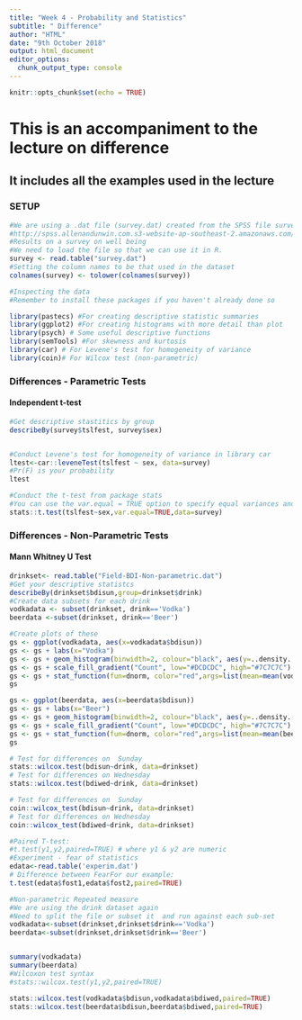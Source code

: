 ---
title: "Week 4 - Probability and Statistics"
subtitle: " Difference"
author: "HTML"
date: "9th October 2018"
output: html_document
editor_options: 
  chunk_output_type: console
---

```{r setup, include=TRUE}
knitr::opts_chunk$set(echo = TRUE)
```

#  This is an accompaniment to the lecture on  difference
##  It includes all the examples used in the lecture


 
### SETUP
```{r}
#We are using a .dat file (survey.dat) created from the SPSS file survey.sav  taken from SPSS Survival Manual 6th Edition Julie Pallant
#http://spss.allenandunwin.com.s3-website-ap-southeast-2.amazonaws.com/data-files.html#.Wb0vvnWP-po
#Results on a survey on well being
#We need to load the file so that we can use it in R.
survey <- read.table("survey.dat")
#Setting the column names to be that used in the dataset
colnames(survey) <- tolower(colnames(survey))

#Inspecting the data
#Remember to install these packages if you haven't already done so

library(pastecs) #For creating descriptive statistic summaries
library(ggplot2) #For creating histograms with more detail than plot
library(psych) # Some useful descriptive functions
library(semTools) #For skewness and kurtosis
library(car) # For Levene's test for homogeneity of variance 
library(coin)# For Wilcox test (non-parametric)
```


### Differences - Parametric Tests
#### Independent t-test
```{r}
#Get descriptive stastitics by group
describeBy(survey$tslfest, survey$sex)


#Conduct Levene's test for homogeneity of variance in library car
ltest<-car::leveneTest(tslfest ~ sex, data=survey)
#Pr(F) is your probability
ltest

#Conduct the t-test from package stats
#You can use the var.equal = TRUE option to specify equal variances and a pooled variance estimate
stats::t.test(tslfest~sex,var.equal=TRUE,data=survey)

```
### Differences - Non-Parametric Tests
#### Mann Whitney U Test
```{r}
drinkset<- read.table("Field-BDI-Non-parametric.dat")
#Get your descriptive statistcs
describeBy(drinkset$bdisun,group=drinkset$drink)
#Create data subsets for each drink
vodkadata <- subset(drinkset, drink=='Vodka')
beerdata <-subset(drinkset, drink=='Beer')

#Create plots of these
gs <- ggplot(vodkadata, aes(x=vodkadata$bdisun))
gs <- gs + labs(x="Vodka")
gs <- gs + geom_histogram(binwidth=2, colour="black", aes(y=..density.., fill=..count..))
gs <- gs + scale_fill_gradient("Count", low="#DCDCDC", high="#7C7C7C")
gs <- gs + stat_function(fun=dnorm, color="red",args=list(mean=mean(vodkadata$bdisun, na.rm=TRUE), sd=sd(vodkadata$bdisun, na.rm=TRUE)))
gs

gs <- ggplot(beerdata, aes(x=beerdata$bdisun))
gs <- gs + labs(x="Beer")
gs <- gs + geom_histogram(binwidth=2, colour="black", aes(y=..density.., fill=..count..))
gs <- gs + scale_fill_gradient("Count", low="#DCDCDC", high="#7C7C7C")
gs <- gs + stat_function(fun=dnorm, color="red",args=list(mean=mean(beerdata$bdisun, na.rm=TRUE), sd=sd(beerdata$bdisun, na.rm=TRUE)))
gs

# Test for differences on  Sunday
stats::wilcox.test(bdisun~drink, data=drinkset) 
# Test for differences on Wednesday
stats::wilcox.test(bdiwed~drink, data=drinkset) 

# Test for differences on  Sunday
coin::wilcox_test(bdisun~drink, data=drinkset) 
# Test for differences on Wednesday
coin::wilcox_test(bdiwed~drink, data=drinkset) 
```

```{r}
#Paired T-test:
#t.test(y1,y2,paired=TRUE) # where y1 & y2 are numeric
#Experiment - fear of statistics
edata<-read.table('experim.dat')
# Difference between FearFor our example:
t.test(edata$fost1,edata$fost2,paired=TRUE)

```
```{r}
#Non-parametric Repeated measure
#We are using the drink dataset again
#Need to split the file or subset it  and run against each sub-set
vodkadata<-subset(drinkset,drinkset$drink=='Vodka')
beerdata<-subset(drinkset,drinkset$drink=='Beer')


summary(vodkadata)
summary(beerdata)
#Wilcoxon test syntax
#stats::wilcox.test(y1,y2,paired=TRUE)

stats::wilcox.test(vodkadata$bdisun,vodkadata$bdiwed,paired=TRUE)
stats::wilcox.test(beerdata$bdisun,beerdata$bdiwed,paired=TRUE)


```



